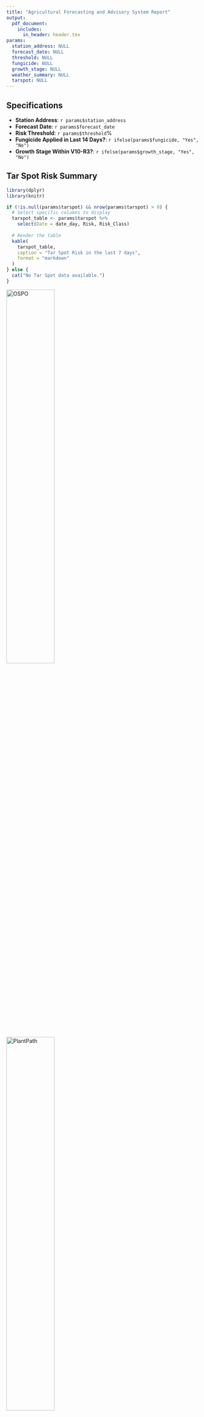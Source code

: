 ```yaml
---
title: "Agricultural Forecasting and Advisory System Report"
output: 
  pdf_document:
    includes:
      in_header: header.tex
params:
  station_address: NULL
  forecast_date: NULL
  threshold: NULL
  fungicide: NULL
  growth_stage: NULL
  weather_summary: NULL
  tarspot: NULL
---
```


## Specifications
- **Station Address**: `r params$station_address`
- **Forecast Date**: `r params$forecast_date`
- **Risk Threshold**: `r params$threshold`%
- **Fungicide Applied in Last 14 Days?**: `r ifelse(params$fungicide, "Yes", "No")`
- **Growth Stage Within V10-R3?**: `r ifelse(params$growth_stage, "Yes", "No")`

## Tar Spot Risk Summary
```r
library(dplyr)
library(knitr)

if (!is.null(params$tarspot) && nrow(params$tarspot) > 0) {
  # Select specific columns to display
  tarspot_table <- params$tarspot %>%
    select(Date = date_day, Risk, Risk_Class)
  
  # Render the table
  kable(
    tarspot_table,
    caption = "Tar Spot Risk in the last 7 days",
    format = "markdown"
  )
} else {
  cat("No Tar Spot data available.")
}
```

![OSPO](OPENSOURDA_color-flush.png){ width=50% }
![PlantPath](PLANPATHCO_color-flush.png){ width=50% }

### -----------------------------------------------------------------------------------------------------------------------
**Report Generated On: **`r Sys.Date()`

**Note:** 
*This information is only a guide, and its based on multi-year research across multiple locations to generate the models that underlay the forecast risk. Contributors and data managers assume no liability resulting from the use of these estimates. These should be used as a part of a multi-pronged approach to pest management which includes scouting and other agricultural professional insight. Individuals making decisions based on this tool assume responsibility for results on those decisions.*

**Acknowledgments:**
*This report utilizes data from the Wisconet Weather Network. We acknowledge the con- tributions of researchers and staff from the University of Wisconsin-Madison, who developed the Tar Spot Forecasting model and the Open Source Program Office for their support on developing this tool.*

**Contact Information:**

- *Email: moros2@wisc.edu*